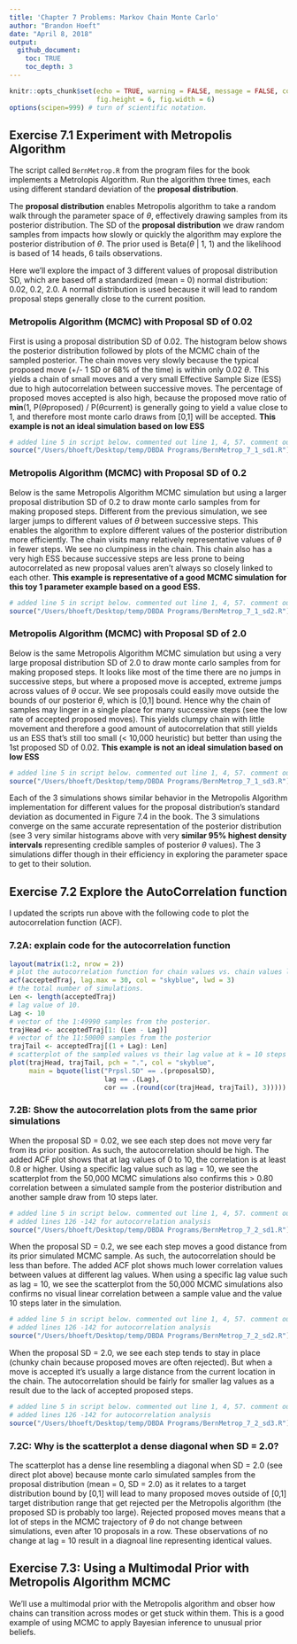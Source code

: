 ```yaml
---
title: 'Chapter 7 Problems: Markov Chain Monte Carlo'
author: "Brandon Hoeft"
date: "April 8, 2018"
output:
  github_document:
    toc: TRUE
    toc_depth: 3
---
```


```r
knitr::opts_chunk$set(echo = TRUE, warning = FALSE, message = FALSE, comment = "",
                      fig.height = 6, fig.width = 6)
options(scipen=999) # turn of scientific notation.
```

## Exercise 7.1 Experiment with Metropolis Algorithm 

The script called `BernMetrop.R` from the program files for the book implements a Metrolopis Algorithm. Run the algorithm three times, each using different standard deviation of the **proposal distribution**. 

The **proposal distribution** enables Metropolis algorithm to take a random walk through the parameter space of $\theta$, effectively drawing samples from its posterior distribution. The SD of the **proposal distribution** we draw random samples from impacts how slowly or quickly the algorithm may explore the posterior distribution of $\theta$. The prior used is Beta($\theta$ | 1, 1) and the likelihood is based of 14 heads, 6 tails observations. 

Here we'll explore the impact of 3 different values of proposal distribution SD, which are based off a standardized (mean = 0) normal distribution: 0.02, 0.2, 2.0. A normal distribution is used because it will lead to random proposal steps generally close to the current position.

### Metropolis Algorithm (MCMC) with Proposal SD of 0.02

First is using a proposal distribution SD of 0.02. The histogram below shows the posterior distribution followed by plots of the MCMC chain of the sampled posterior. The chain moves very slowly because the typical proposed move (+/- 1 SD or 68% of the time) is within only 0.02 $\theta$. This yields a chain of small moves and a very small Effective Sample Size (ESS) due to high autocorrelation between successive moves. The percentage of proposed moves accepted is also high, because the proposed move ratio of **min**(1, P($\theta$proposed) / P($\theta$current) is generally going to yield a value close to 1, and therefore most monte carlo draws from [0,1] will be accepted. **This example is not an ideal simulation based on low ESS**

``` r
# added line 5 in script below. commented out line 1, 4, 57. comment out line 89 for openGraph so can generate the graph output in this RMarkdown script. Change seed in line 55 to 123. 
source("/Users/bhoeft/Desktop/temp/DBDA Programs/BernMetrop_7_1_sd1.R")

```

### Metropolis Algorithm (MCMC) with Proposal SD of 0.2

Below is the same Metropolis Algorithm MCMC simulation but using a larger proposal distribution SD of 0.2 to draw monte carlo samples from for making proposed steps. Different from the previous simulation, we see larger jumps to different values of $\theta$ between successive steps. This enables the algorithm to explore different values of the posterior distribution more efficiently. The chain visits many relatively representative values of $\theta$ in fewer steps. We see no clumpiness in the chain. This chain also has a very high ESS because successive steps are less prone to being autocorrelated as new proposal values aren't always so closely linked to each other. **This example is representative of a good MCMC simulation for this toy 1 parameter example based on a good ESS.**

``` r
# added line 5 in script below. commented out line 1, 4, 57. comment out line 89 for openGraph so can generate the graph output in this RMarkdown script. Change seed in line 55 to 123. 
source("/Users/bhoeft/Desktop/temp/DBDA Programs/BernMetrop_7_1_sd2.R")

```

### Metropolis Algorithm (MCMC) with Proposal SD of 2.0

Below is the same Metropolis Algorithm MCMC simulation but using a very large proposal distribution SD of 2.0 to draw monte carlo samples from for making proposed steps. It looks like most of the time there are no jumps in successive steps, but where a proposed move is accepted, extreme jumps across values of $\theta$ occur. We see proposals could easily move outside the bounds of our posterior $\theta$, which is [0,1] bound. Hence why the chain of samples may linger in a single place for many successive steps (see the low rate of accepted proposed moves). This yields clumpy chain with little movement and therefore a good amount of autocorrelation that still yields us an ESS that's still too small (< 10,000 heuristic) but better than using the 1st proposed SD of 0.02. **This example is not an ideal simulation based on low ESS**

``` r
# added line 5 in script below. commented out line 1, 4, 57. comment out line 89 for openGraph so can generate the graph output in this RMarkdown script. Change seed in line 55 to 123. 
source("/Users/bhoeft/Desktop/temp/DBDA Programs/BernMetrop_7_1_sd3.R")

```

Each of the 3 simulations shows similar behavior in the Metropolis Algorithm implementation for different values for the proposal distribution's standard deviation as documented in Figure 7.4 in the book. The 3 simulations converge on the same accurate representation of the posterior distribution (see 3 very similar histograms above with very **similar 95% highest density intervals** representing credible samples of posterior $\theta$ values). The 3 simulations differ though in their efficiency in exploring the parameter space to get to their solution. 

## Exercise 7.2  Explore the AutoCorrelation function

I updated the scripts run above with the following code to plot the autocorrelation function (ACF). 

### 7.2A: explain code for the autocorrelation function

```r

layout(matrix(1:2, nrow = 2))
# plot the autocorrelation function for chain values vs. chain values lag 0 to lag 30 steps behind.
acf(acceptedTraj, lag.max = 30, col = "skyblue", lwd = 3)
# the total number of simulations. 
Len <- length(acceptedTraj)
# lag value of 10.
Lag <- 10
# vector of the 1:49990 samples from the posterior.
trajHead <- acceptedTraj[1: (Len - Lag)]
# vector of the 11:50000 samples from the posterior
trajTail <- acceptedTraj[(1 + Lag): Len]
# scatterplot of the sampled values vs their lag value at k = 10 steps later 
plot(trajHead, trajTail, pch = ".", col = "skyblue",
     main = bquote(list("Prpsl.SD" == .(proposalSD),
                        lag == .(Lag),
                        cor == .(round(cor(trajHead, trajTail), 3)))))

```

### 7.2B: Show the autocorrelation plots from the same prior simulations

When the proposal SD = 0.02, we see each step does not move very far from its prior position. As such, the autocorrelation should be high. The added ACF plot shows that at lag values of 0 to 10, the correlation is at least 0.8 or higher. Using a specific lag value such as lag = 10, we see the scatterplot from the 50,000 MCMC simulations also confirms this > 0.80 correlation between a simulated sample from the posterior distribution and another sample draw from 10 steps later. 

``` r
# added line 5 in script below. commented out line 1, 4, 57. comment out line 89 for openGraph so can generate the graph output in this RMarkdown script. Change seed in line 55 to 123. 
# added lines 126 -142 for autocorrelation analysis
source("/Users/bhoeft/Desktop/temp/DBDA Programs/BernMetrop_7_2_sd1.R")
```

When the proposal SD = 0.2, we see each step moves a good distance from its prior simulated MCMC sample. As such, the autocorrelation should be less than before. The added ACF plot shows much lower correlation values between values at different lag values. When using a specific lag value such as lag = 10, we see the scatterplot from the 50,000 MCMC simulations also confirms no visual linear correlation between a sample value and the value 10 steps later in the simulation. 

``` r
# added line 5 in script below. commented out line 1, 4, 57. comment out line 89 for openGraph so can generate the graph output in this RMarkdown script. Change seed in line 55 to 123. 
# added lines 126 -142 for autocorrelation analysis
source("/Users/bhoeft/Desktop/temp/DBDA Programs/BernMetrop_7_2_sd2.R")
```

When the proposal SD = 2.0, we see each step tends to stay in place (chunky chain because proposed moves are often rejected). But when a move is accepted it's usually a large distance from the current location in the chain. The autocorrelation should be fairly for smaller lag values as a result due to the lack of accepted proposed steps. 

``` r
# added line 5 in script below. commented out line 1, 4, 57. comment out line 89 for openGraph so can generate the graph output in this RMarkdown script. Change seed in line 55 to 123. 
# added lines 126 -142 for autocorrelation analysis
source("/Users/bhoeft/Desktop/temp/DBDA Programs/BernMetrop_7_2_sd3.R")
```

### 7.2C: Why is the scatterplot a dense diagonal when SD = 2.0?

The scatterplot has a dense line resembling a diagonal when SD = 2.0 (see direct plot above) because monte carlo simulated samples from the proposal distribution (mean = 0, SD = 2.0) as it relates to a target distribution bound by [0,1] will lead to many proposed moves outside of [0,1] target distribution range that get rejected per the Metropolis algorithm (the proposed SD is probably too large). Rejected proposed moves means that a lot of steps in the MCMC trajectory of $\theta$ do not change between simulations, even after 10 proposals in a row. These observations of no change at lag = 10 result in a diagnoal line representing identical values. 

## Exercise 7.3: Using a Multimodal Prior with Metropolis Algorithm MCMC

We'll use a multimodal prior with the Metropolis algorithm and obser how chains can transition across modes or get stuck within them. This is a good example of using MCMC to apply Bayesian inference to unusual prior beliefs. 





